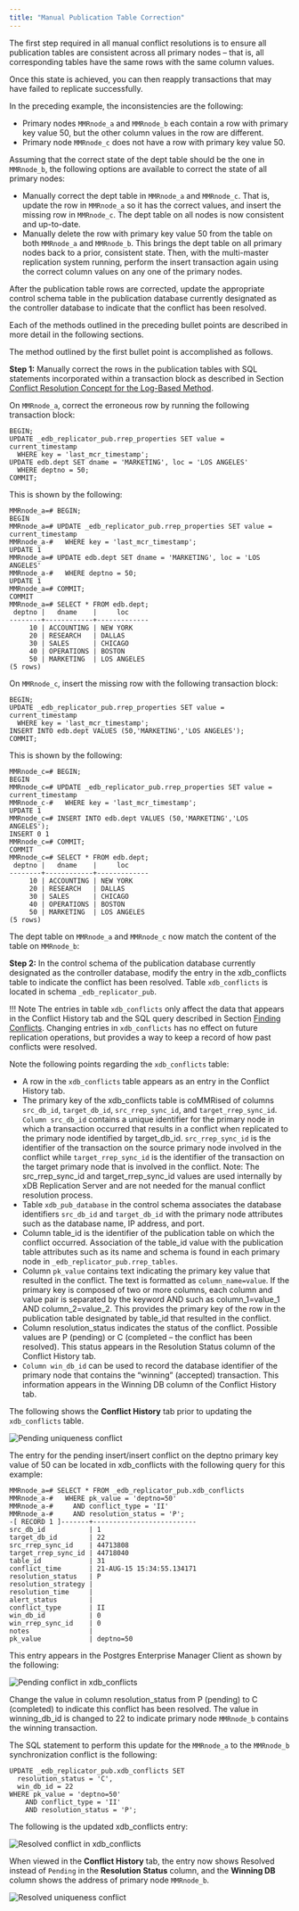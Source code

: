 ```yaml
---
title: "Manual Publication Table Correction"
---
```


<div id="manual_publication_table_correction_log_based" class="registered_link"></div>

The first step required in all manual conflict resolutions is to ensure all publication tables are consistent across all primary nodes – that is, all corresponding tables have the same rows with the same column values.

Once this state is achieved, you can then reapply transactions that may have failed to replicate successfully.

In the preceding example, the inconsistencies are the following:

-   Primary nodes `MMRnode_a` and `MMRnode_b` each contain a row with primary key value 50, but the other column values in the row are different.
-   Primary node `MMRnode_c` does not have a row with primary key value 50.

Assuming that the correct state of the dept table should be the one in `MMRnode_b`, the following options are available to correct the state of all primary nodes:

-   Manually correct the dept table in `MMRnode_a` and `MMRnode_c`. That is, update the row in `MMRnode_a` so it has the correct values, and insert the missing row in `MMRnode_c`. The dept table on all nodes is now consistent and up-to-date.
-   Manually delete the row with primary key value 50 from the table on both `MMRnode_a` and `MMRnode_b`. This brings the dept table on all primary nodes back to a prior, consistent state. Then, with the multi-master replication system running, perform the insert transaction again using the correct column values on any one of the primary nodes.

After the publication table rows are corrected, update the appropriate control schema table in the publication database currently designated as the controller database to indicate that the conflict has been resolved.

Each of the methods outlined in the preceding bullet points are described in more detail in the following sections.

The method outlined by the first bullet point is accomplished as follows.

**Step 1:** Manually correct the rows in the publication tables with SQL statements incorporated within a transaction block as described in Section [Conflict Resolution Concept for the Log-Based Method](02_conflict_resolution_for_log_based/#conflict_resolution_for_log_based).

On `MMRnode_a`, correct the erroneous row by running the following transaction block:

```text
BEGIN;
UPDATE _edb_replicator_pub.rrep_properties SET value = current_timestamp
  WHERE key = 'last_mcr_timestamp';
UPDATE edb.dept SET dname = 'MARKETING', loc = 'LOS ANGELES'
  WHERE deptno = 50;
COMMIT;
```

This is shown by the following:

```text
MMRnode_a=# BEGIN;
BEGIN
MMRnode_a=# UPDATE _edb_replicator_pub.rrep_properties SET value = current_timestamp
MMRnode_a-#   WHERE key = 'last_mcr_timestamp';
UPDATE 1
MMRnode_a=# UPDATE edb.dept SET dname = 'MARKETING', loc = 'LOS ANGELES'
MMRnode_a-#   WHERE deptno = 50;
UPDATE 1
MMRnode_a=# COMMIT;
COMMIT
MMRnode_a=# SELECT * FROM edb.dept;
 deptno |   dname    |     loc
--------+------------+-------------
     10 | ACCOUNTING | NEW YORK
     20 | RESEARCH   | DALLAS
     30 | SALES      | CHICAGO
     40 | OPERATIONS | BOSTON
     50 | MARKETING  | LOS ANGELES
(5 rows)
```

On `MMRnode_c`, insert the missing row with the following transaction block:

```text
BEGIN;
UPDATE _edb_replicator_pub.rrep_properties SET value = current_timestamp
  WHERE key = 'last_mcr_timestamp';
INSERT INTO edb.dept VALUES (50,'MARKETING','LOS ANGELES');
COMMIT;
```

This is shown by the following:

```text
MMRnode_c=# BEGIN;
BEGIN
MMRnode_c=# UPDATE _edb_replicator_pub.rrep_properties SET value = current_timestamp
MMRnode_c-#   WHERE key = 'last_mcr_timestamp';
UPDATE 1
MMRnode_c=# INSERT INTO edb.dept VALUES (50,'MARKETING','LOS ANGELES');
INSERT 0 1
MMRnode_c=# COMMIT;
COMMIT
MMRnode_c=# SELECT * FROM edb.dept;
 deptno |   dname    |     loc
--------+------------+-------------
     10 | ACCOUNTING | NEW YORK
     20 | RESEARCH   | DALLAS
     30 | SALES      | CHICAGO
     40 | OPERATIONS | BOSTON
     50 | MARKETING  | LOS ANGELES
(5 rows)
```

The dept table on `MMRnode_a` and `MMRnode_c` now match the content of the table on `MMRnode_b`:

**Step 2:** In the control schema of the publication database currently designated as the controller database, modify the entry in the xdb_conflicts table to indicate the conflict has been resolved. Table `xdb_conflicts` is located in schema `_edb_replicator_pub`.

!!! Note
    The entries in table `xdb_conflicts` only affect the data that appears in the Conflict History tab and the SQL query described in Section [Finding Conflicts](../09_manual_conflict_resolution_trigger_based_method/01_find_conflict/#find_conflict). Changing entries in `xdb_conflicts` has no effect on future replication operations, but provides a way to keep a record of how past conflicts were resolved.

Note the following points regarding the `xdb_conflicts` table:

-   A row in the `xdb_conflicts` table appears as an entry in the Conflict History tab.
-   The primary key of the xdb_conflicts table is coMMRised of columns `src_db_id`, `target_db_id`, `src_rrep_sync_id`, and `target_rrep_sync_id`. `Column src_db_id` contains a unique identifier for the primary node in which a transaction occurred that results in a conflict when replicated to the primary node identified by target_db_id. `src_rrep_sync_id` is the identifier of the transaction on the source primary node involved in the conflict while `target_rrep_sync_id` is the identifier of the transaction on the target primary node that is involved in the conflict. Note: The src_rrep_sync_id and target_rrep_sync_id values are used internally by xDB Replication Server and are not needed for the manual conflict resolution process.
-   Table `xdb_pub_database` in the control schema associates the database identifiers `src_db_id` and `target_db_id` with the primary node attributes such as the database name, IP address, and port.
-   Column table_id is the identifier of the publication table on which the conflict occurred. Association of the table_id value with the publication table attributes such as its name and schema is found in each primary node in `_edb_replicator_pub.rrep_tables`.
-   Column `pk_value` contains text indicating the primary key value that resulted in the conflict. The text is formatted as `column_name=value`. If the primary key is composed of two or more columns, each column and value pair is separated by the keyword AND such as column_1=value_1 AND column_2=value_2. This provides the primary key of the row in the publication table designated by table_id that resulted in the conflict.
-   Column resolution_status indicates the status of the conflict. Possible values are P (pending) or C (completed – the conflict has been resolved). This status appears in the Resolution Status column of the Conflict History tab.
-   `Column win_db_id` can be used to record the database identifier of the primary node that contains the “winning” (accepted) transaction. This information appears in the Winning DB column of the Conflict History tab.

The following shows the **Conflict History** tab prior to updating the `xdb_conflicts` table.

![Pending uniqueness conflict](../../../images/image160.png)

The entry for the pending insert/insert conflict on the deptno primary key value of 50 can be located in xdb_conflicts with the following query for this example:

```text
MMRnode_a=# SELECT * FROM _edb_replicator_pub.xdb_conflicts
MMRnode_a-#   WHERE pk_value = 'deptno=50'
MMRnode_a-#     AND conflict_type = 'II'
MMRnode_a-#     AND resolution_status = 'P';
-[ RECORD 1 ]-------+--------------------------
src_db_id           | 1
target_db_id        | 22
src_rrep_sync_id    | 44713808
target_rrep_sync_id | 44718040
table_id            | 31
conflict_time       | 21-AUG-15 15:34:55.134171
resolution_status   | P
resolution_strategy |
resolution_time     |
alert_status        |
conflict_type       | II
win_db_id           | 0
win_rrep_sync_id    | 0
notes               |
pk_value            | deptno=50
```

This entry appears in the Postgres Enterprise Manager Client as shown by the following:

![Pending conflict in xdb_conflicts](../../../images/image161.png)

Change the value in column resolution_status from P (pending) to C (completed) to indicate this conflict has been resolved. The value in winning_db_id is changed to 22 to indicate primary node `MMRnode_b` contains the winning transaction.

The SQL statement to perform this update for the `MMRnode_a` to the `MMRnode_b` synchronization conflict is the following:

```text
UPDATE _edb_replicator_pub.xdb_conflicts SET
  resolution_status = 'C',
  win_db_id = 22
WHERE pk_value = 'deptno=50'
    AND conflict_type = 'II'
    AND resolution_status = 'P';
```

The following is the updated xdb_conflicts entry:

![Resolved conflict in xdb_conflicts](../../../images/image162.png)

When viewed in the **Conflict History** tab, the entry now shows Resolved instead of `Pending` in the **Resolution Status** column, and the **Winning DB** column shows the address of primary node `MMRnode_b`.

![Resolved uniqueness conflict](../../../images/image163.png)
